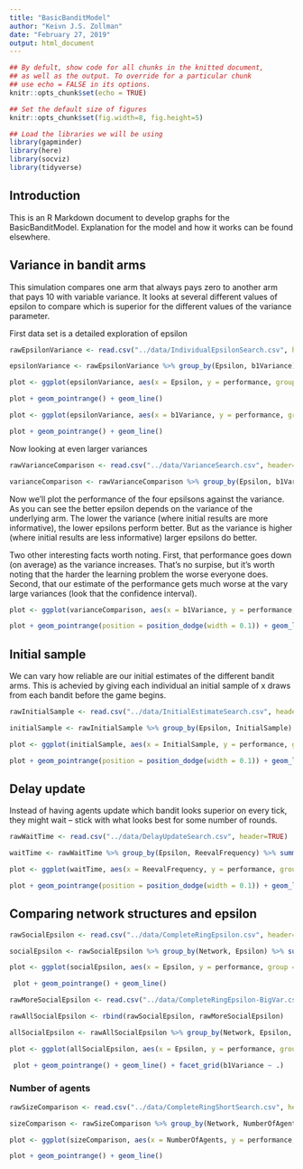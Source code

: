 ```yaml
---
title: "BasicBanditModel"
author: "Keivn J.S. Zollman"
date: "February 27, 2019"
output: html_document
---
```


```r
## By defult, show code for all chunks in the knitted document,
## as well as the output. To override for a particular chunk
## use echo = FALSE in its options.
knitr::opts_chunk$set(echo = TRUE) 

## Set the default size of figures
knitr::opts_chunk$set(fig.width=8, fig.height=5)  

## Load the libraries we will be using
library(gapminder)
library(here)
library(socviz)
library(tidyverse)

```

## Introduction

This is an R Markdown document to develop graphs for the BasicBanditModel.  Explanation for the model and how it works can be found elsewhere.


## Variance in bandit arms

This simulation compares one arm that always pays zero to another arm that pays 10 with variable variance.  It looks at several different values of epsilon to compare which is superior for the different values of the variance parameter.

First data set is a detailed exploration of epsilon
```r
rawEpsilonVariance <- read.csv("../data/IndividualEpsilonSearch.csv", header=TRUE)

epsilonVariance <- rawEpsilonVariance %>% group_by(Epsilon, b1Variance) %>% summarize(performance = mean(finalPerformance), perfVar = sum(finalPerfVar * (NumberOfTrials - 1))/(sum(NumberOfTrials) - 1), totalTrials = sum(NumberOfTrials)) %>% mutate(confidenceInterval = qt(.975,df=totalTrials - 1)*(sqrt(perfVar)/sqrt(totalTrials)))
```

```r
plot <- ggplot(epsilonVariance, aes(x = Epsilon, y = performance, group = b1Variance, color = as.character(b1Variance), shape = as.character(b1Variance), min = performance - confidenceInterval, ymax = performance + confidenceInterval)) 

plot + geom_pointrange() + geom_line()
```


```r
plot <- ggplot(epsilonVariance, aes(x = b1Variance, y = performance, group = Epsilon, color = as.character(Epsilon), min = performance - confidenceInterval, ymax = performance + confidenceInterval))

plot + geom_pointrange() + geom_line()

```

Now looking at even larger variances

```r
rawVarianceComparison <- read.csv("../data/VarianceSearch.csv", header=TRUE) 

varianceComparison <- rawVarianceComparison %>% group_by(Epsilon, b1Variance) %>% summarize(performance = mean(finalPerformance), perfVar = sum(finalPerfVar * (NumberOfTrials - 1))/(sum(NumberOfTrials) - 1), totalTrials = sum(NumberOfTrials)) %>% mutate(confidenceInterval = qt(.975,df=totalTrials - 1)*(sqrt(perfVar)/sqrt(totalTrials)))
```

Now we'll plot the performance of the four epsilsons against the variance.  As you can see the better epsilon depends on the variance of the underlying arm.  The lower the variance (where initial results are more informative), the lower epsilons perform better.  But as the variance is higher (where initial results are less informative) larger epsilons do better.

Two other interesting facts worth noting.  First, that performance goes down (on average) as the variance increases.  That's no surpise, but it's worth noting that the harder the learning problem the worse everyone does.  Second, that our estimate of the performance gets much worse at the vary large variances (look that the confidence interval).

```r
plot <- ggplot(varianceComparison, aes(x = b1Variance, y = performance, group = Epsilon, color = as.character(Epsilon), shape = as.character(Epsilon), min = performance - confidenceInterval, ymax = performance + confidenceInterval))

plot + geom_pointrange(position = position_dodge(width = 0.1)) + geom_line(position = position_dodge(width = 0.1)) + scale_x_log10() + labs(x = "Variance", y = "Performance", color = "Epsilon")
``` 

## Initial sample

 We can vary how reliable are our initial estimates of the different bandit arms.  This is achevied by giving each individual an initial sample of x draws from each bandit before the game begins. 
```r
rawInitialSample <- read.csv("../data/InitialEstimateSearch.csv", header=TRUE)

initialSample <- rawInitialSample %>% group_by(Epsilon, InitialSample) %>% summarize(performance = mean(finalPerformance), perfVar = sum(finalPerfVar * (NumberOfTrials - 1))/(sum(NumberOfTrials) - 1), totalTrials = sum(NumberOfTrials)) %>% mutate(confidenceInterval = qt(.975,df=totalTrials - 1)*(sqrt(perfVar)/sqrt(totalTrials)))

```

```r
plot <- ggplot(initialSample, aes(x = InitialSample, y = performance, group = Epsilon, color = as.character(Epsilon), shape = as.character(Epsilon), min = performance - confidenceInterval, ymax = performance + confidenceInterval)) 

plot + geom_pointrange(position = position_dodge(width = 0.1)) + geom_line(position = position_dodge(width = 0.1)) + scale_x_log10() + labs(x = "Size Of Initial Sample", y = "Performance", color = "Epsilon", shape = "Epsilon") 
```

## Delay update

Instead of having agents update which bandit looks superior on every tick, they might wait -- stick with what looks best for some number of rounds. 

```r
rawWaitTime <- read.csv("../data/DelayUpdateSearch.csv", header=TRUE)

waitTime <- rawWaitTime %>% group_by(Epsilon, ReevalFrequency) %>% summarize(performance = mean(finalPerformance), perfVar = sum(finalPerfVar * (NumberOfTrials - 1))/(sum(NumberOfTrials) - 1), totalTrials = sum(NumberOfTrials)) %>% mutate(confidenceInterval = qt(.975,df=totalTrials - 1)*(sqrt(perfVar)/sqrt(totalTrials)))

```

```r
plot <- ggplot(waitTime, aes(x = ReevalFrequency, y = performance, group = Epsilon, color = as.character(Epsilon), shape = as.character(Epsilon), min = performance - confidenceInterval, ymax = performance + confidenceInterval)) 

plot + geom_pointrange(position = position_dodge(width = 0.1)) + geom_line(position = position_dodge(width = 0.1)) +  labs(x = "Wait time", y = "Performance", color = "Epsilon", shape = "Epsilon") 
```


## Comparing network structures and epsilon 

```r
rawSocialEpsilon <- read.csv("../data/CompleteRingEpsilon.csv", header=TRUE)

socialEpsilon <- rawSocialEpsilon %>% group_by(Network, Epsilon) %>% summarize(performance = mean(finalPerformance), perfVar = sum(finalPerfVar * (NumberOfTrials - 1))/(sum(NumberOfTrials) - 1), totalTrials = sum(NumberOfTrials)) %>% mutate(confidenceInterval = qt(.975,df=totalTrials - 1)*(sqrt(perfVar)/sqrt(totalTrials)))

```


```r
plot <- ggplot(socialEpsilon, aes(x = Epsilon, y = performance, group = Network, color = Network, shape = Network, min = performance - confidenceInterval, ymax = performance + confidenceInterval)) 

 plot + geom_pointrange() + geom_line() 
```

```r
rawMoreSocialEpsilon <- read.csv("../data/CompleteRingEpsilon-BigVar.csv", header=TRUE)

rawAllSocialEpsilon <- rbind(rawSocialEpsilon, rawMoreSocialEpsilon)

allSocialEpsilon <- rawAllSocialEpsilon %>% group_by(Network, Epsilon, b1Variance) %>% summarize(performance = mean(finalPerformance), perfVar = sum(finalPerfVar * (NumberOfTrials - 1))/(sum(NumberOfTrials) - 1), totalTrials = sum(NumberOfTrials)) %>% mutate(confidenceInterval = qt(.975,df=totalTrials - 1)*(sqrt(perfVar)/sqrt(totalTrials)))

```

```r
plot <- ggplot(allSocialEpsilon, aes(x = Epsilon, y = performance, group = Network, color = Network, shape = Network, min = performance - confidenceInterval, ymax = performance + confidenceInterval)) 

 plot + geom_pointrange() + geom_line() + facet_grid(b1Variance ~ .)
```

### Number of agents 

```r
rawSizeComparison <- read.csv("../data/CompleteRingShortSearch.csv", header=TRUE)

sizeComparison <- rawSizeComparison %>% group_by(Network, NumberOfAgents) %>% summarize(performance = mean(finalPerformance), perfVar = sum(finalPerfVar * (NumberOfTrials - 1))/(sum(NumberOfTrials) - 1), totalTrials = sum(NumberOfTrials)) %>% mutate(confidenceInterval = qt(.975,df=totalTrials - 1)*(sqrt(perfVar)/sqrt(totalTrials)))
```  


```r
plot <- ggplot(sizeComparison, aes(x = NumberOfAgents, y = performance, group = Network, color = Network, shape = Network, min = performance - confidenceInterval, ymax = performance + confidenceInterval))

plot + geom_pointrange() + geom_line()
```